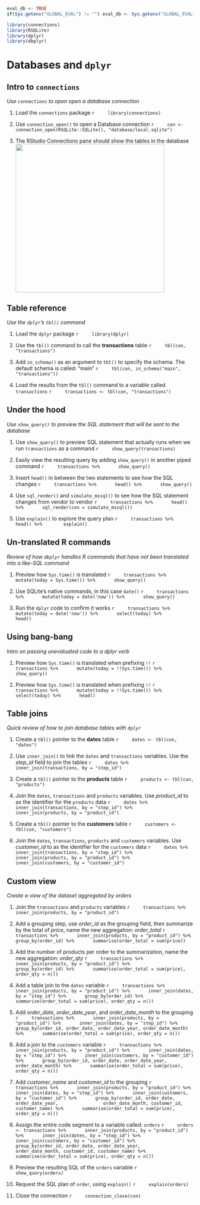```r
eval_db <- TRUE
if(Sys.getenv("GLOBAL_EVAL") != "") eval_db <- Sys.getenv("GLOBAL_EVAL")
```

```r
library(connections)
library(RSQLite)
library(dplyr)
library(dbplyr)
```

# Databases and `dplyr`

## Intro to `connections`
*Use `connections` to open open a database connection*

1. Load the `connections` package
    ```r
    library(connections)
    ```

1. Use `connection_open()` to open a Database connection
    ```r
    con <- connection_open(RSQLite::SQLite(), "database/local.sqlite")
    ```
    
1. The RStudio Connections pane should show the tables in the database
<img src="images/04-conn-pane.png" align="center" width="400px"> 

## Table reference
*Use the `dplyr`'s `tbl()` command*

1. Load the `dplyr` package
    ```r
    library(dplyr)
    ```

1. Use the `tbl()` command to call the **transactions** table
    ```r
    tbl(con, "transactions")
    ```

1. Add `in_schema()` as an argument to `tbl()` to specify the schema.  The default schema is called: "main"
    ```r
    tbl(con, in_schema("main", "transactions"))
    ```

1. Load the results from the `tbl()` command to a variable called `transactions` 
    ```r
    transactions <- tbl(con, "transactions")
    ```
    
    
## Under the hood 
*Use `show_query()` to preview the SQL statement that will be sent to the database*

1. Use `show_query()` to preview SQL statement that actually runs when we run `transactions` as a command
    ```r
    show_query(transactions)
    ```

1. Easily view the resulting query by adding `show_query()` in another piped command
    ```r
    transactions %>%
      show_query()
    ```

1. Insert `head()` in between the two statements to see how the SQL changes
    ```r
    transactions %>%
      head() %>%
      show_query()
    ```

1. Use `sql_render()` and `simulate_mssql()` to see how the SQL statement changes from vendor to vendor
    ```r
    transactions %>%
      head() %>%
      sql_render(con = simulate_mssql()) 
    ```

1. Use `explain()` to explore the query plan
    ```r
    transactions %>% 
      head() %>% 
      explain()
    ```
    
## Un-translated R commands
*Review of how `dbplyr` handles R commands that have not been translated into a like-SQL command*

1. Preview how `Sys.time()` is translated
    ```r
    transactions %>%
      mutate(today = Sys.time()) %>%
      show_query()
    ```

1. Use SQLite's native commands, in this case `date()`
    ```r
    transactions %>%
      mutate(today = date('now')) %>%
      show_query()
    ```

1. Run the `dplyr` code to confirm it works
    ```r
    transactions %>%
      mutate(today = date('now')) %>%
      select(today) %>%
      head()
    ```

## Using bang-bang
*Intro on passing unevaluated code to a dplyr verb*

1. Preview how `Sys.time()` is translated when prefixing `!!`
    ```r
    transactions %>%
      mutate(today = !!Sys.time()) %>%
      show_query()
    ```

1. Preview how `Sys.time()` is translated when prefixing `!!`
    ```r
    transactions %>%
      mutate(today = !!Sys.time()) %>%
      select(today) %>%
      head()
    ```

## Table joins
*Quick review of how to join database tables with `dplyr`*

1. Create a `tbl()` pointer to the **dates** table
    ```r
    dates <- tbl(con, "dates")
    ```

1. Use `inner_join()` to link the `dates` and `transactions` variables. Use the *step_id* field to join the tables
    ```r
    dates %>%
      inner_join(transactions, by = "step_id")
    ```

1. Create a `tbl()` pointer to the **products** table
    ```r
    products <- tbl(con, "products")
    ```

1. Join the `dates`, `transactions` and `products` variables. Use *product_id* to as the identifier for the `products` data
    ```r
    dates %>%
      inner_join(transactions, by = "step_id") %>%
      inner_join(products, by = "product_id")
    ```

1. Create a `tbl()` pointer to the **customers** table
    ```r
    customers <- tbl(con, "customers")
    ```

1. Join the `dates`, `transactions`, `products` and `customers` variables. Use *customer_id* to as the identifier for the `customers` data
    ```r
    dates %>%
      inner_join(transactions, by = "step_id") %>%
      inner_join(products, by = "product_id") %>%
      inner_join(customers, by = "customer_id")
    ```


## Custom view
*Create a view of the dataset aggregated by orders*

1. Join the `transactions` and `products` variables
    ```r
    transactions %>%
      inner_join(products, by = "product_id") 
    ```

1. Add a grouping step, use *order_id* as the grouping field, then summarize by the total of *price*, name the new aggregation: *order_total*
    ```r
    transactions %>%
      inner_join(products, by = "product_id") %>%
      group_by(order_id) %>%
      summarise(order_total = sum(price))
    ```

1. Add the number of products per order to the summarization, name the new aggregation: *order_qty*
    ```r
    transactions %>%
      inner_join(products, by = "product_id") %>%
      group_by(order_id) %>%
      summarise(order_total = sum(price), order_qty = n())
    ```

1. Add a table join to the `dates` variable
    ```r
    transactions %>%
      inner_join(products, by = "product_id") %>%
      inner_join(dates, by = "step_id") %>%
      group_by(order_id) %>%
      summarise(order_total = sum(price), order_qty = n())
    ```

1. Add *order_date*, *order_date_year*, and *order_date_month* to the grouping
    ```r
    transactions %>%
      inner_join(products, by = "product_id") %>%
      inner_join(dates, by = "step_id") %>%
      group_by(order_id, order_date, order_date_year, order_date_month) %>%
      summarise(order_total = sum(price), order_qty = n())
    ```

1. Add a join to the `customers` variable
    ```r
    transactions %>%
      inner_join(products, by = "product_id") %>%
      inner_join(dates, by = "step_id") %>%
      inner_join(customers, by = "customer_id") %>%
      group_by(order_id, order_date, order_date_year, order_date_month) %>%
      summarise(order_total = sum(price), order_qty = n())
    ```

1. Add *customer_name* and *customer_id* to the grouping
    ```r
    transactions %>%
      inner_join(products, by = "product_id") %>%
      inner_join(dates, by = "step_id") %>%
      inner_join(customers, by = "customer_id") %>%
      group_by(order_id, order_date, order_date_year, 
               order_date_month, customer_id, customer_name) %>%
      summarise(order_total = sum(price), order_qty = n())
    ```

1. Assign the entire code segment to a variable called: `orders`
    ```r
    orders <- transactions %>%
      inner_join(products, by = "product_id") %>%
      inner_join(dates, by = "step_id") %>%
      inner_join(customers, by = "customer_id") %>%
      group_by(order_id, order_date, order_date_year, 
               order_date_month, customer_id, customer_name) %>%
      summarise(order_total = sum(price), order_qty = n())
    ```

1. Preview the resulting SQL of the `orders` variable
    ```r
    show_query(orders)
    ```

1. Request the SQL plan of `order`, using `explain()`
    ```r
    explain(orders)
    ```

1. Close the connection
    ```r
    connection_close(con)
    ```

